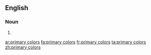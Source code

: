 ==English==

===Noun===
{{head|en|plural|head=[[primary]] [[color]]s}}

# {{plural of|primary color|lang=en|nocat=1}}

[[ar:primary colors]]
[[fa:primary colors]]
[[fr:primary colors]]
[[ta:primary colors]]
[[zh:primary colors]]